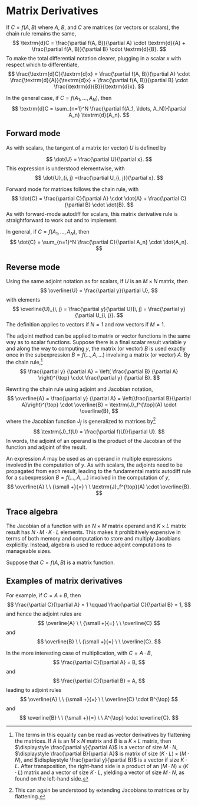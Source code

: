 # Matrix Derivatives

If $C = f(A, B)$ where $A,$ $B,$ and $C$ are matrices (or vectors or scalars),
the chain rule remains the same,
$$
\textrm{d}C
= \frac{\partial f(A, B)}{\partial A} \cdot \textrm{d}{A}
  + \frac{\partial f(A, B)}{\partial B} \cdot \textrm{d}{B}.
$$
To make the total differential notation clearer, plugging in a scalar
$x$ with respect which to differentiate,
$$
\frac{\textrm{d}C}{\textrm{d}x}
= \frac{\partial f(A, B)}{\partial A} \cdot \frac{\textrm{d}{A}}{\textrm{d}x}
  + \frac{\partial f(A, B)}{\partial B} \cdot \frac{\textrm{d}{B}}{\textrm{d}x}.
$$

In the general case, if $C = f(A_1, \ldots, A_N),$ then
$$
\textrm{d}C
= \sum_{n=1}^N \frac{\partial f(A_1, \ldots, A_N)}{\partial A_n} \textrm{d}{A_n}.
$$


## Forward mode

As with scalars, the tangent of a matrix (or vector) $U$ is defined by

$$
\dot{U} = \frac{\partial U}{\partial x}.
$$
This expression is understood elementwise, with
$$
\dot{U}_{i, j} =\frac{\partial U_{i, j}}{\partial x}.
$$

Forward mode for matrices follows the chain rule, with
$$
\dot{C}
= \frac{\partial C}{\partial A} \cdot \dot{A}
  + \frac{\partial C}{\partial B} \cdot \dot{B}.
$$
As with forward-mode autodiff for scalars, this matrix derivative rule is
straightforward to work out and to implement.

In general, if $C =
f(A_1, \ldots, A_N),$ then
$$
\dot{C} = \sum_{n=1}^N \frac{\partial C}{\partial A_n} \cdot
\dot{A_n}.
$$



## Reverse mode

Using the same adjoint notation as for scalars, if $U$ is an $M \times
N$ matrix, then
$$
\overline{U} = \frac{\partial y}{\partial U},
$$
with elements
$$
\overline{U}_{i, j}
= \frac{\partial y}{\partial U}[i, j]
= \frac{\partial y}{\partial U_{i, j}}.
$$
The definition applies to vectors if $N = 1$ and row vectors if $M =
1.$

The adjoint method can be applied to matrix or vector functions in the
same way as to scalar functions.  Suppose there is a final scalar
result variable $y$ and along the way to computing $y$, the matrix (or
vector) $B$ is used exactly once in the subexpression $B = f(\ldots,
A, \ldots)$ involving a matrix (or vector) $A$.  By the chain
rule,^[The terms in this equality can be read as vector derivatives by
flattening the matrices.  If $A$ is an $M \times N$ matrix and $B$ is
a $K \times L$ matrix, then $\displaystyle \frac{\partial y}{\partial
A}$ is a vector of size $M \cdot N$, $\displaystyle \frac{\partial
B}{\partial A}$ is matrix of size $(K \cdot L) \times (M \cdot N),$
and $\displaystyle \frac{\partial y}{\partial B}$ is a vector if size
$K \cdot L$.  After transposition, the right-hand side is a product of
an $(M \cdot N) \times (K \cdot L)$ matrix and a vector of size $K
\cdot L$, yielding a vector of size $M \cdot N,$ as found on the
left-hand side.]
$$
\frac{\partial y}
     {\partial A}
= \left(
    \frac{\partial B}
         {\partial A}
   \right)^{\top}
   \cdot
   \frac{\partial y}
        {\partial B}.
$$

Rewriting the chain rule using adjoint and Jacobian notation,
$$
\overline{A}
= \frac{\partial y}
       {\partial A}
= \left(\frac{\partial B}{\partial A}\right)^{\top} \cdot \overline{B}
= \textrm{J}_f^{\top}(A) \cdot \overline{B},
$$
where the Jacobian function $\textrm{J}_f$ is generalized to matrices
by^[This can again be understood by extending Jacobians to matrices or
by flattening.]
$$
\textrm{J}_f(U) = \frac{\partial f(U)}{\partial U}.
$$
In words, the adjoint of an operand is the product of
the Jacobian of the function and adjoint of the result.

An expression $A$ may be used as an operand in multiple expressions
involved in the computation of $y.$ As with scalars, the adjoints need
to be propagated from each result, leading to the fundamental matrix
autodiff rule for a subexpression $B = f(\ldots, A, \ldots)$ involved
in the computation of $y,$
$$
\overline{A}
\ \ {\small +}{=} \ \
\textrm{J}_f^{\top}(A) \cdot \overline{B}.
$$

## Trace algebra

The Jacobian of a function with an $N \times M$ matrix operand and $K
\times L$ matrix result has $N \cdot M \cdot K \cdot L$ elements. This
makes it prohibitively expensive in terms of both memory and
computation to store and multiply Jacobians explicitly.  Instead,
algebra is used to reduce adjoint computations to manageable sizes.

Suppose that $C = f(A, B)$ is a matrix function.

## Examples of matrix derivatives

For example, if $C = A + B$, then
$$
\frac{\partial C}{\partial A} = 1
\qquad
\frac{\partial C}{\partial B} = 1,
$$
and hence the adjoint rules are
$$
\overline{A} \ \ {\small +}{=} \ \ \overline{C}
$$
and
$$
\overline{B} \ \ {\small +}{=} \ \ \overline{C}.
$$

In the more interesting case of multiplication, with $C = A \cdot B$,
$$
\frac{\partial C}{\partial A} = B,
$$
and
$$
\frac{\partial C}{\partial B} = A,
$$
leading to adjoint rules
$$
\overline{A}  \ \ {\small +}{=} \ \ \overline{C} \cdot B^{\top}
$$
and
$$
\overline{B}  \ \ {\small +}{=} \ \ A^{\top} \cdot \overline{C}.
$$
